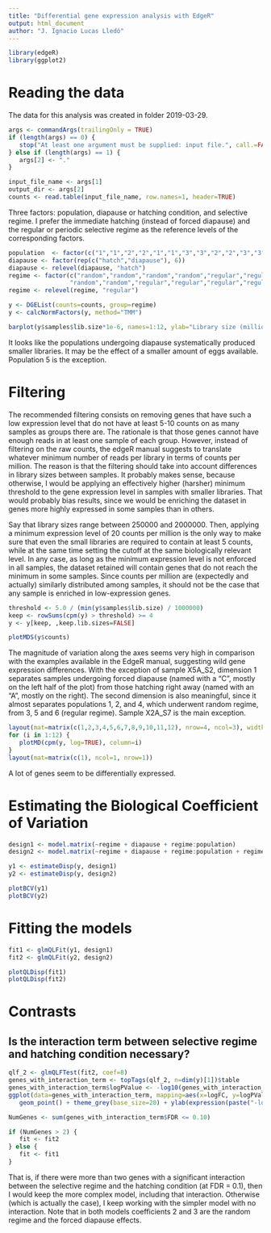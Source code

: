 ```yaml
---
title: "Differential gene expression analysis with EdgeR"
output: html_document
author: "J. Ignacio Lucas Lledó"
---
```


```r
library(edgeR)
library(ggplot2)
```
# Reading the data

The data for this analysis was created in folder 2019-03-29. 

```r
args <- commandArgs(trailingOnly = TRUE)
if (length(args) == 0) {
   stop("At least one argument must be supplied: input file.", call.=FALSE)
} else if (length(args) == 1) {
   args[2] <- "."
}

input_file_name <- args[1]
output_dir <- args[2]
counts <- read.table(input_file_name, row.names=1, header=TRUE)
```

Three factors: population, diapause or hatching condition, and selective regime.
I prefer the immediate hatching (instead of forced diapause) and the regular or
periodic selective regime as the reference levels of the corresponding factors.

```r
population  <- factor(c("1","1","2","2","1","1","3","3","2","2","3","3"))
diapause <- factor(rep(c("hatch","diapause"), 6))
diapause <- relevel(diapause, "hatch")
regime <- factor(c("random","random","random","random","regular","regular",
                 "random","random","regular","regular","regular","regular"))
regime <- relevel(regime, "regular")

y <- DGEList(counts=counts, group=regime)
y <- calcNormFactors(y, method="TMM")

barplot(y$samples$lib.size*1e-6, names=1:12, ylab="Library size (millions)")
```
It looks like the populations undergoing diapause systematically produced smaller
libraries. It may be the effect of a smaller amount of eggs available. Population 5
is the exception.


#  Filtering

The recommended filtering consists on removing genes that have such a low expression
level that do not have at least 5-10 counts on as many samples as groups there are. The
rationale is that those genes cannot have enough reads in at least one sample of each
group. However, instead of filtering on the raw counts, the edgeR manual suggests to
translate whatever minimum number of reads per library in terms of counts per million.
The reason is that the filtering should take into account differences in library sizes
between samples. It probably makes sense, because otherwise, I would be applying an
effectively higher (harsher) minimum threshold to the gene expression level in samples
with smaller libraries. That would probably bias results, since we would be enriching
the dataset in genes more highly expressed in some samples than in others.

Say that library sizes range between 250000 and 2000000. Then, applying a minimum expression
level of 20 counts per million is the only way to make sure that even the small libraries
are required to contain at least 5 counts, while at the same time setting the cutoff at the
same biologically relevant level. In any case, as long as the minimum expression
level is not enforced in all samples, the dataset retained will contain genes that do not
reach the minimum in some samples. Since counts per million are (expectedly and actually)
similarly distributed among samples, it should not be the case that any sample is enriched
in low-expression genes.

```r
threshold <- 5.0 / (min(y$samples$lib.size) / 1000000)
keep <- rowSums(cpm(y) > threshold) >= 4
y <- y[keep, ,keep.lib.sizes=FALSE]

plotMDS(y$counts)
```

The magnitude of variation along the axes seems very high in comparison with the examples
available in the EdgeR manual, suggesting wild gene expression differences. With the exception
of sample X5A_S2, dimension 1 separates samples undergoing forced diapause (named with a "C",
mostly on the left half of the plot) from those hatching right away (named with an "A", mostly
on the right). The second dimension is also meaningful, since it almost separates populations
1, 2, and 4, which underwent random regime, from 3, 5 and 6 (regular regime). Sample X2A_S7 is
the main exception.

```r
layout(mat=matrix(c(1,2,3,4,5,6,7,8,9,10,11,12), nrow=4, ncol=3), width=c(1,1,1), height=c(1,1,1,1))
for (i in 1:12) {
   plotMD(cpm(y, log=TRUE), column=i)
}
layout(mat=matrix(c(1), ncol=1, nrow=1))
```
A lot of genes seem to be differentially expressed.

#  Estimating the Biological Coefficient of Variation

```r
design1 <- model.matrix(~regime + diapause + regime:population)
design2 <- model.matrix(~regime + diapause + regime:population + regime:diapause)

y1 <- estimateDisp(y, design1)
y2 <- estimateDisp(y, design2)

plotBCV(y1)
plotBCV(y2)
```

# Fitting the models

```r
fit1 <- glmQLFit(y1, design1)
fit2 <- glmQLFit(y2, design2)

plotQLDisp(fit1)
plotQLDisp(fit2)
```

#  Contrasts
## Is the interaction term between selective regime and hatching condition necessary?

```r
qlf_2 <- glmQLFTest(fit2, coef=8)
genes_with_interaction_term <- topTags(qlf_2, n=dim(y)[1])$table
genes_with_interaction_term$logPValue <- -log10(genes_with_interaction_term$PValue)
ggplot(data=genes_with_interaction_term, mapping=aes(x=logFC, y=logPValue, color=FDR)) +
   geom_point() + theme_grey(base_size=20) + ylab(expression(paste("-log"[10], plain("(p value)"))))

NumGenes <- sum(genes_with_interaction_term$FDR <= 0.10)

if (NumGenes > 2) {
   fit <- fit2
} else {
   fit <- fit1
}
```

That is, if there were more than two genes with a significant interaction between the selective
regime and the hatching condition (at FDR = 0.1), then I would keep the more complex model,
including that interaction. Otherwise (which is actually the case), I keep working with the
simpler model with no interaction. Note that in both models coefficients 2 and 3 are the random
regime and the forced diapause effects.
 
